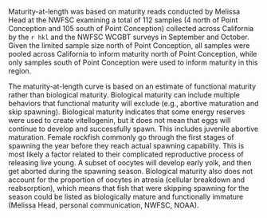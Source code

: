 Maturity-at-length was based on maturity reads conducted by Melissa Head at the NWFSC examining a total of 112 samples (4 north of Point Conception and 105 south of Point Conception) collected across California by the `r hkl` and the NWFSC WCGBT surveys in September and October. Given the limited sample size north of Point Conception, all samples were pooled across California to inform maturity north of Point Conception, while only samples south of Point Conception were used to inform maturity in this region.  

The maturity-at-length curve is based on an estimate of functional maturity rather than biological maturity. Biological maturity can include multiple behaviors that functional maturity will exclude (e.g., abortive maturation and skip spawning). Biological maturity indicates that some energy reserves were used to create vitellogenin, but it does not mean that eggs will continue to develop and successfully spawn. This includes juvenile abortive maturation. Female rockfish commonly go through the first stages of spawning the year before they reach actual spawning capability. This is most likely a factor related to their complicated reproductive process of releasing live young. A subset of oocytes will develop early yolk, and then get aborted during the spawning season. Biological maturity also does not account for the proportion of oocytes in atresia (cellular breakdown and reabsorption), which means that fish that were skipping spawning for the season could be listed as biologically mature and functionally immature (Melissa Head, personal communication, NWFSC, NOAA). 

